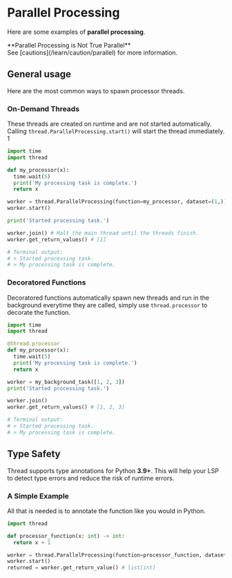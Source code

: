
# Parallel Processing

Here are some examples of **parallel processing**.

<Callout type='warning'>
  **Parallel Processing is Not True Parallel**<br />
  See [cautions](/learn/caution/parallel) for more information.
</Callout>

## General usage

Here are the most common ways to spawn processor threads.

### On-Demand Threads
These threads are created on runtime and are not started automatically.
Calling `thread.ParallelProcessing.start()` will start the thread immediately.
1
```py
import time
import thread

def my_processor(x):
  time.wait(5)
  print('My processing task is complete.')
  return x

worker = thread.ParallelProcessing(function=my_processor, dataset=(1,))
worker.start()

print('Started processing task.')

worker.join() # Halt the main thread until the threads finish.
worker.get_return_values() # [1]

# Terminal output:
# > Started processing task.
# > My processing task is complete.
```

### Decoratored Functions
Decoratored functions automatically spawn new threads and run in the background everytime they are called,
simply use `thread.processor` to decorate the function.

```py
import time
import thread

@thread.processor
def my_processor(x):
  time.wait(5)
  print('My processing task is complete.')
  return x

worker = my_background_task([1, 2, 3])
print('Started processing task.')

worker.join()
worker.get_return_values() # [1, 2, 3]

# Terminal output:
# > Started processing task.
# > My processing task is complete.
```

## Type Safety

Thread supports type annotations for Python **3.9+**.
This will help your LSP to detect type errors and reduce the risk of runtime errors.

### A Simple Example
All that is needed is to annotate the function like you would in Python.

```py
import thread

def processor_function(x: int) -> int:
  return x + 1

worker = thread.ParallelProcessing(function=processor_function, dataset=(1,))
worker.start()
returned = worker.get_return_value() # list[int]
```

